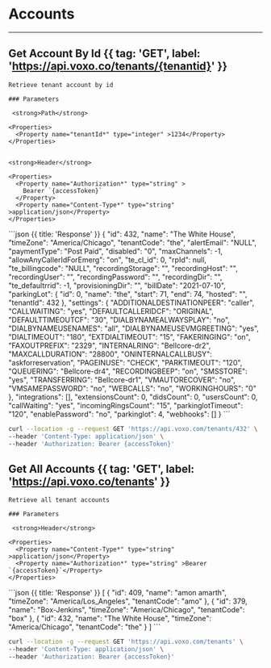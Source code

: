 # Accounts

---

## Get Account By Id {{ tag: 'GET', label: 'https://api.voxo.co/tenants/{tenantid}' }}

<Row>
  <Col>

    Retrieve tenant account by id

    ### Parameters

     <strong>Path</strong>

    <Properties>
      <Property name="tenantId*" type="integer" >1234</Property>
    </Properties>


    <strong>Header</strong>

    <Properties>
      <Property name="Authorization*" type="string" >
        Bearer `{accessToken}`
      </Property>
      <Property name="Content-Type*" type="string" >application/json</Property>
    </Properties>

  </Col>
  <Col sticky>
    ```json {{ title: 'Response' }}
    {
        "id": 432,
        "name": "The White House",
        "timeZone": "America/Chicago",
        "tenantCode": "the",
        "alertEmail": "NULL",
        "paymentType": "Post Paid",
        "disabled": "0",
        "maxChannels": -1,
        "allowAnyCallerIdForEmerg": "on",
        "te_cl_id": 0,
        "rpId": null,
        "te_billingcode": "NULL",
        "recordingStorage": "",
        "recordingHost": "",
        "recordingUser": "",
        "recordingPassword": "",
        "recordingDir": "",
        "te_defaultrrid": -1,
        "provisioningDir": "",
        "billDate": "2021-07-10",
        "parkingLot": {
            "id": 0,
            "name": "the",
            "start": 71,
            "end": 74,
            "hosted": "",
            "tenantId": 432
        },
        "settings": {
            "ADDITIONALDESTINATIONPEER": "caller",
            "CALLWAITING": "yes",
            "DEFAULTCALLERIDCF": "ORIGINAL",
            "DEFAULTTIMEOUTCF": "30",
            "DIALBYNAMEALWAYSPLAY": "no",
            "DIALBYNAMEUSENAMES": "all",
            "DIALBYNAMEUSEVMGREETING": "yes",
            "DIALTIMEOUT": "180",
            "EXTDIALTIMEOUT": "15",
            "FAKERINGING": "on",
            "FAXOUTPREFIX": "2329",
            "INTERNALRING": "Bellcore-dr2",
            "MAXCALLDURATION": "28800",
            "ONINTERNALCALLBUSY": "askforreservation",
            "PAGEINUSE": "CHECK",
            "PARKTIMEOUT": "120",
            "QUEUERING": "Bellcore-dr4",
            "RECORDINGBEEP": "on",
            "SMSSTORE": "yes",
            "TRANSFERRING": "Bellcore-dr1",
            "VMAUTORECOVER": "no",
            "VMSAMEPASSWORD": "no",
            "WEBCALLS": "no",
            "WORKINGHOURS": "0"
        },
        "integrations": [],
        "extensionsCount": 0,
        "didsCount": 0,
        "usersCount": 0,
        "callWaiting": "yes",
        "incomingRingsCount": "15",
        "parkinglotTimeout": "120",
        "enablePassword": "no",
        "parkinglot": 4,
        "webhooks": []
    }
    ```

  </Col>
</Row>


```bash {{ title: 'cURL' }}
curl --location -g --request GET 'https://api.voxo.com/tenants/432' \
--header 'Content-Type: application/json' \
--header 'Authorization: Bearer {accessToken}'
```

## Get All Accounts {{ tag: 'GET', label: 'https://api.voxo.co/tenants' }}

<Row>
  <Col>

    Retrieve all tenant accounts

    ### Parameters

     <strong>Header</strong>

    <Properties>
      <Property name="Content-Type*" type="string" >application/json</Property>
      <Property name="Authorization*" type="string" >Bearer `{accessToken}`</Property>
    </Properties>
  </Col>
  <Col sticky>
    ```json {{ title: 'Response' }}
    [
        {
            "id": 409,
            "name": "amon amarth",
            "timeZone": "America/Los_Angeles",
            "tenantCode": "amo"
        },
        {
            "id": 379,
            "name": "Box-Jenkins",
            "timeZone": "America/Chicago",
            "tenantCode": "box"
        },
        {
            "id": 432,
            "name": "The White House",
            "timeZone": "America/Chicago",
            "tenantCode": "the"
        }
    ]
    ```

  </Col>
</Row>


```bash {{ title: 'cURL' }}
curl --location -g --request GET 'https://api.voxo.com/tenants' \
--header 'Content-Type: application/json' \
--header 'Authorization: Bearer {accessToken}'
```
